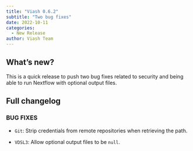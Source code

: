 ```yaml
---
title: "Viash 0.6.2"
subtitle: "Two bug fixes"
date: 2022-10-11
categories:
  - New Release
author: Viash Team
---
```


## What's new?

This is a quick release to push two bug fixes related to security and being able to run Nextflow with optional output files.

## Full changelog

### BUG FIXES

* `Git`: Strip credentials from remote repositories when retrieving the path.

* `VDSL3`: Allow optional output files to be `null`.

